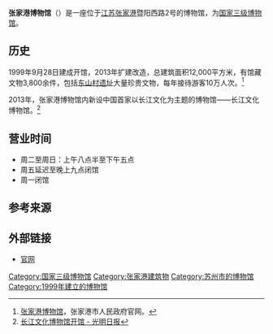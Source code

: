 '''张家港博物馆'''（{{lang-en|Zhangjiagang Museum}}）是一座位于[[江苏|江苏]][[张家港|张家港]]暨阳西路2号的博物馆，为[[国家三级博物馆|国家三级博物馆]]。

==历史==
1999年9月28日建成开馆，2013年扩建改造，总建筑面积12,000平方米，有馆藏文物3,800余件，包括[[东山村遗址|东山村遗址]]大量珍贵文物，每年接待游客10万人次。<ref>[http://www.zjg.gov.cn/zjg/whyj/201602/7094c839c89442529381cdb54ca11627.shtml 张家港博物馆]，张家港市人民政府官网。</ref>

2013年，张家港博物馆内新设中国首家以长江文化为主题的博物馆——长江文化博物馆。<ref>[https://epaper.gmw.cn/gmrb/html/2013-11/05/nw.D110000gmrb_20131105_6-07.htm?div=-1 长江文化博物馆开馆 - 光明日报]</ref>

==营业时间==
*周二至周日：上午八点半至下午五点
*周五延迟至晚上九点闭馆
*周一闭馆

==参考来源==
{{reflist}}

==外部链接==
*[http://www.zjgmuseum.com/ 官网] {{Wayback|url=http://www.zjgmuseum.com/ |date=20200920064029 }}

{{苏州博物馆列表}}
{{DEFAULTSORT:z}}
[[Category:国家三级博物馆|Category:国家三级博物馆]]
[[Category:张家港建筑物|Category:张家港建筑物]]
[[Category:苏州市的博物馆|Category:苏州市的博物馆]]
[[Category:1999年建立的博物馆|Category:1999年建立的博物馆]]
{{museum-stub}}